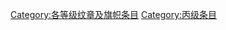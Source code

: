 {{catmore1|[[Wikipedia:纹章及旗帜专题|Wikipedia:纹章及旗帜专题]]}}
{{Articles by Quality|topic=纹章及旗帜|project=纹章及旗帜|format=toc}}
{{emptycat}}

[[Category:各等级纹章及旗帜条目|Category:各等级纹章及旗帜条目]]
[[Category:丙级条目|Category:丙级条目]]